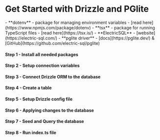 
<Breadcrumbs/>

# Get Started with Drizzle and PGlite

<Prerequisites>
  - **dotenv** - package for managing environment variables - [read here](https://www.npmjs.com/package/dotenv)
  - **tsx** - package for running TypeScript files - [read here](https://tsx.is/)
  - **ElectricSQL** - [website](https://electric-sql.com/)
  - **pglite driver** - [docs](https://pglite.dev/) & [GitHub](https://github.com/electric-sql/pglite)
</Prerequisites>

<FileStructure/>

#### Step 1 - Install all needed packages
<InstallPackages lib='@electric-sql/pglite' />

#### Step 2 - Setup connection variables

<SetupEnv env_variable='DATABASE_URL' />

#### Step 3 - Connect Drizzle ORM to the database

<ConnectPgLite/>

#### Step 4 - Create a table

<CreateTable />

#### Step 5 - Setup Drizzle config file

<SetupConfig dialect='postgresql' env_variable='DATABASE_URL'/>

#### Step 6 - Applying changes to the database

<ApplyChanges />

#### Step 7 - Seed and Query the database

<QueryDatabase dialect='pglite' env_variable='DATABASE_URL'/>

#### Step 8 - Run index.ts file

<RunFile/>